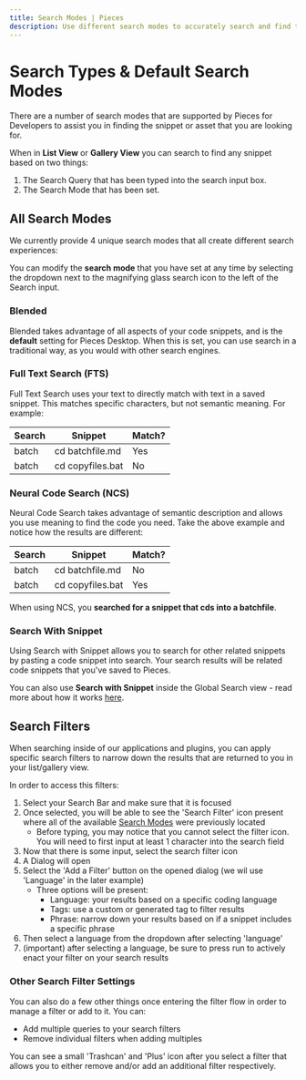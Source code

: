 ```yaml
---
title: Search Modes | Pieces
description: Use different search modes to accurately search and find the code snippets that you are looking for.
---
```


# Search Types & Default Search Modes

There are a number of search modes that are supported by Pieces for Developers to assist you in finding the snippet or asset that you are looking for.

When in **List View** or **Gallery View** you can search to find any snippet based on two things:

1. The Search Query that has been typed into the search input box.
2. The Search Mode that has been set.

## All Search Modes

We currently provide 4 unique search modes that all create different search experiences:

<Info>You can modify the **search mode** that you have set at any time by selecting the dropdown next to the magnifying glass search icon to the left of the Search input.</Info>

### Blended
Blended takes advantage of all aspects of your code snippets, and is the **default** setting for Pieces Desktop. When this is set, you can use search in a traditional way, as you would with other search engines.

### Full Text Search (FTS)
Full Text Search uses your text to directly match with text in a saved snippet. This matches specific characters, but not semantic meaning. For example:

| Search | Snippet | Match? |
|---|---|---|
| batch | cd batchfile.md | Yes |
| batch | cd copyfiles.bat | No |

### Neural Code Search (NCS)
Neural Code Search takes advantage of semantic description and allows you use meaning to find the code you need. Take the above example and notice how the results are different:

| Search | Snippet | Match? |
|---|---|---|
| batch | cd batchfile.md | No |
| batch | cd copyfiles.bat | Yes |

When using NCS, you **searched for a snippet that cds into a batchfile**.

### Search With Snippet
Using Search with Snippet allows you to search for other related snippets by pasting a code snippet into search. Your search results will be related code snippets that you've saved to Pieces.

You can also use **Search with Snippet** inside the Global Search view - read more about how it works [here](https://docs.pieces.app/features/global-search).

## Search Filters
When searching inside of our applications and plugins, you can apply specific search filters to narrow down the results that are returned to you in your list/gallery view.

In order to access this filters:

1. Select your Search Bar and make sure that it is focused
2. Once selected, you will be able to see the 'Search Filter' icon present where all of the available [Search Modes](#search-modes) were previously located
    - Before typing, you may notice that you cannot select the filter icon. You will need to first input at least 1 character into the search field
3. Now that there is some input, select the search filter icon
4. A Dialog will open
5. Select the 'Add a Filter' button on the opened dialog (we wil use 'Language' in the later example)
    - Three options will be present:
        - Language: your results based on a specific coding language
        - Tags: use a custom or generated tag to filter results
        - Phrase: narrow down your results based on if a snippet includes a specific phrase
6. Then select a language from the dropdown after selecting 'language'
7. (important) after selecting a language, be sure to press run to actively enact your filter on your search results

### Other Search Filter Settings
You can also do a few other things once entering the filter flow in order to manage a filter or add to it. You can:
- Add multiple queries to your search filters
- Remove individual filters when adding multiples

You can see a small 'Trashcan' and 'Plus' icon after you select a filter that allows you to either remove and/or add an additional filter respectively.
